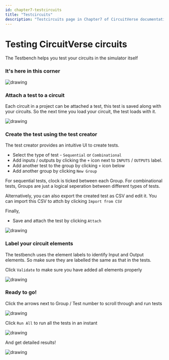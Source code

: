 ```yaml
---
id: chapter7-testcircuits
title: "Testcircuits"
description: "Testcircuits page in Chapter7 of CircuitVerse documentation."
---
```


# Testing CircuitVerse circuits

The Testbench helps you test your circuits in the simulator itself

### It's here in this corner

![drawing](/img/img_chapter7/location.jpg)

### Attach a test to a circuit

Each circuit in a project can be attached a test, this test is saved along with your circuits. So the next time you load your circuit, the test loads with it.

![drawing](/img/img_chapter7/click_attach.png)

### Create the test using the test creator

The test creator provides an intuitive UI to create tests.

- Select the type of test - `Sequential` or `Combinational`
- Add inputs / outputs by clicking the `+` icon next to `INPUTS` / `OUTPUTS` label.
- Add another test to the group by clicking `+` icon below
- Add another group by clicking `New Group`

For sequential tests, clock is ticked between each Group. For combinational tests, Groups are just a logical seperation between different types of tests.

Alternatively, you can also export the created test as CSV and edit it. You can import this CSV to attch by clicking `Import from CSV`

Finally,

- Save and attach the test by clicking `Attach`

![drawing](/img/img_chapter7/make_test.png)

### Label your circuit elements

The testbench uses the element labels to identify Input and Output elements. So make sure they are labelled the same as that in the tests.

Click `Validate` to make sure you have added all elements properly

![drawing](/img/img_chapter7/name_elements.png)

### Ready to go!

Click the arrows next to Group / Test number to scroll through and run tests

![drawing](/img/img_chapter7/manual.png)

Click `Run All` to run all the tests in an instant

![drawing](/img/img_chapter7/runall.png)

And get detailed results!

![drawing](/img/img_chapter7/detailed.png)
